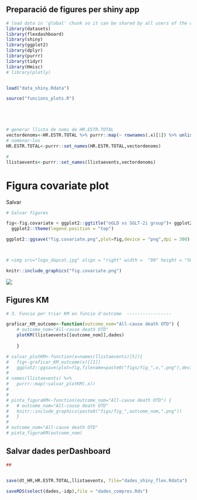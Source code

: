 
## Preparació de figures per shiny app

```r
# load data in 'global' chunk so it can be shared by all users of the dashboard
library(datasets)
library(flexdashboard)
library(shiny)
library(ggplot2)
library(dplyr)
library(purrr)
library(tidyr)
library(Hmisc)
# library(plotly)


load("data_shiny.Rdata")

source("funcions_plots.R")





# generar llista de noms de HR.ESTR.TOTAL
vectordenoms<-HR.ESTR.TOTAL %>% purrr::map(~ rownames(.x)[1]) %>% unlist() 
# nomenar-los
HR.ESTR.TOTAL<-purrr::set_names(HR.ESTR.TOTAL,vectordenoms)

#
llistaevents<-purrr::set_names(llistaevents,vectordenoms)

```
# Figura covariate plot 

Salvar

```r

# Salvar figures

fig<-fig.covariate + ggplot2::ggtitle("oGLD vs SGLT-2i group")+ ggplot2::theme_minimal() +
  ggplot2::theme(legend.position = "top")

ggplot2::ggsave("fig.covariate.png",plot=fig,device = "png",dpi = 300)




```




```r

# <img src="logo_dapcat.jpg" align = "right" width =  "90" height = "50" />

knitr::include_graphics("fig.covariate.png")


```

![](figs/fig.coviariate.png)


## Figures KM

```r

# 3. Funcio per triar KM en funcio d'outcome  -----------------

graficar_KM_outcome<-function(outcome_nom="All-cause death OTD") {
    # outcome_nom="All-cause death OTD"
    plotKM(llistaevents[[outcome_nom]],dades)
    
    }

# salvar_plotKM<-function(x=names(llistaevents)[5]){
#   fig<-graficar_KM_outcome(x)[[1]]
#   ggplot2::ggsave(plot=fig,filename=paste0("figs/fig_",x,".png"),device = "png",dpi = 72,height=20, width=40,units = "cm")}
# 
# names(llistaevents) %>%
#   purrr::map(~salvar_plotKM(.x))
# 
# 
# pinta_figuraKM<-function(outcome_nom="All-cause death OTD") {
#   # outcome_nom="All-cause death OTD"
#   knitr::include_graphics(paste0("figs/fig_",outcome_nom,".png"))
#   }
# 
# outcome_nom="All-cause death OTD"
# pinta_figuraKM(outcome_nom)


```


## Salvar dades perDashboard

```r

## 


save(dt_HR,HR.ESTR.TOTAL,llistaevents, file="dades_shiny_flex.Rdata")

saveRDS(select(dades,-idp),file = "dades_compres.Rds")


```

